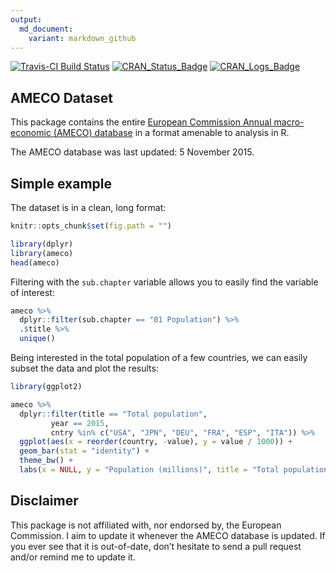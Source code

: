 ```yaml
---
output:
  md_document:
    variant: markdown_github
---
```


[![Travis-CI Build Status](https://travis-ci.org/expersso/ameco.svg?branch=master)](https://travis-ci.org/expersso/ameco)
[![CRAN_Status_Badge](http://www.r-pkg.org/badges/version/ameco)](http://cran.r-project.org/package=ameco)
[![CRAN_Logs_Badge](http://cranlogs.r-pkg.org/badges/grand-total/ameco)](http://cran.r-project.org/web/packages/ameco)

## AMECO Dataset

This package contains the entire [European Commission Annual macro-economic 
(AMECO) 
database](http://ec.europa.eu/economy_finance/db_indicators/ameco/index_en.htm) 
in a format amenable to analysis in R.

The AMECO database was last updated: 5 November 2015.

## Simple example

The dataset is in a clean, long format:

```r
knitr::opts_chunk$set(fig.path = "")
```

```r
library(dplyr)
library(ameco)
head(ameco)
```

Filtering with the `sub.chapter` variable allows you to easily find the variable
of interest:

```r
ameco %>% 
  dplyr::filter(sub.chapter == "01 Population") %>% 
  .$title %>% 
  unique()
```

Being interested in the total population of a few countries, we can easily
subset the data and plot the results:

```r
library(ggplot2)

ameco %>% 
  dplyr::filter(title == "Total population",
         year == 2015,
         cntry %in% c("USA", "JPN", "DEU", "FRA", "ESP", "ITA")) %>% 
  ggplot(aes(x = reorder(country, -value), y = value / 1000)) +
  geom_bar(stat = "identity") +
  theme_bw() +
  labs(x = NULL, y = "Population (millions)", title = "Total population")
```

## Disclaimer

This package is not affiliated with, nor endorsed by, the European Commission. I
aim to update it whenever the AMECO database is updated. If you ever see that it
is out-of-date, don't hesitate to send a pull request and/or remind me to update
it.